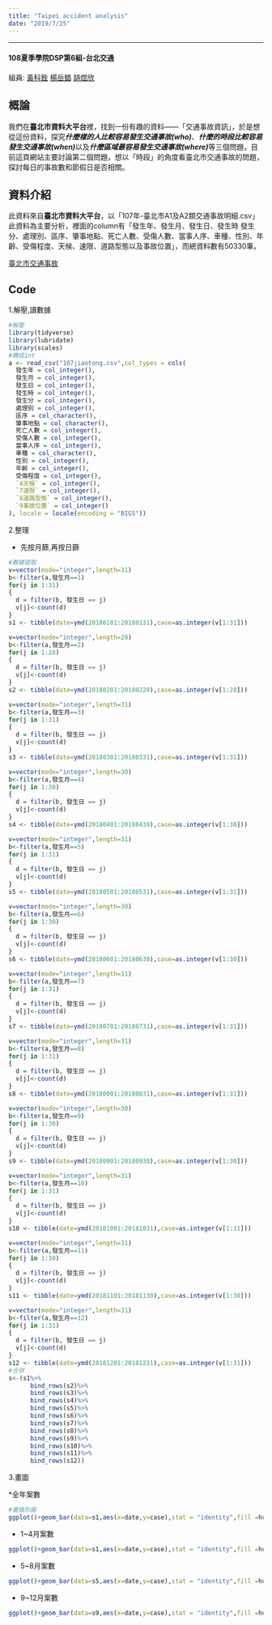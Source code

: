 ```yaml
---
title: "Taipei accident analysis"
date: "2019/7/25"
---
```


---

#### 108夏季學院DSP第6組-台北交通
組員:
[黃科銓](https://kevinhuang102888.github.io/kevinhuang/week3/final%20project/taipei_accident)
[楊岳錩](https://wilson1304983.github.io/666666/week3/final.html)
[胡煜欣](https://cinnyhu.github.io/Class/Week3/wwww.html)


## 概論



我們在**臺北市資料大平台**裡，找到一份有趣的資料——「交通事故資訊」，於是想從這份資料，探究***什麼樣的人比較容易發生交通事故(who)***、***什麼的時段比較容易發生交通事故(when)***以及***什麼區域最容易發生交通事故(where)***等三個問題，目前這頁網站主要討論第二個問題，想以「時段」的角度看臺北市交通事故的問題，探討每日的事故數和節假日是否相關。



## 資料介紹



此資料來自**臺北市資料大平台**，以「107年-臺北市A1及A2類交通事故明細.csv」此資料為主要分析，裡面的column有「發生年、發生月、發生日、發生時	發生分、處理別、區序、肇事地點、死亡人數、受傷人數、當事人序、車種、性別、年齡、受傷程度、天候、速限、道路型態以及事故位置」，而總資料數有50330筆。


[臺北市交通事故](https://data.taipei/#/dataset/detail?id=2f238b4f-1b27-4085-93e9-d684ef0e2735)


## Code


1.解壓,讀數據  
```r
#解壓
library(tidyverse)
library(lubridate)
library(scales)
#轉成int
a <- read_csv("107jiaotong.csv",col_types = cols(
  發生年 = col_integer(),
  發生月 = col_integer(),
  發生日 = col_integer(),
  發生時 = col_integer(),
  發生分 = col_integer(),
  處理別 = col_integer(),
  區序 = col_character(),
  肇事地點 = col_character(),
  死亡人數 = col_integer(),
  受傷人數 = col_integer(),
  當事人序 = col_integer(),
  車種 = col_character(),
  性別 = col_integer(),
  年齡 = col_integer(),
  受傷程度 = col_integer(),
  `4天候` = col_integer(),
  `7速限` = col_integer(),
  `8道路型態` = col_integer(),
  `9事故位置` = col_integer()
), locale = locale(encoding = "BIG5"))

```
2.整理  


  * 先按月篩,再按日篩
```r
#數據提取
v=vector(mode="integer",length=31)
b<-filter(a,發生月==1)
for(j in 1:31)
{
  d = filter(b, 發生日 == j)
  v[j]<-count(d)
}
s1 <- tibble(date=ymd(20180101:20180131),case=as.integer(v[1:31]))

v=vector(mode="integer",length=28)
b<-filter(a,發生月==2)
for(j in 1:28)
{
  d = filter(b, 發生日 == j)
  v[j]<-count(d)
}
s2 <- tibble(date=ymd(20180201:20180228),case=as.integer(v[1:28]))

v=vector(mode="integer",length=31)
b<-filter(a,發生月==3)
for(j in 1:31)
{
  d = filter(b, 發生日 == j)
  v[j]<-count(d)
}
s3 <- tibble(date=ymd(20180301:20180331),case=as.integer(v[1:31]))

v=vector(mode="integer",length=30)
b<-filter(a,發生月==4)
for(j in 1:30)
{
  d = filter(b, 發生日 == j)
  v[j]<-count(d)
}
s4 <- tibble(date=ymd(20180401:20180430),case=as.integer(v[1:30]))

v=vector(mode="integer",length=31)
b<-filter(a,發生月==5)
for(j in 1:31)
{
  d = filter(b, 發生日 == j)
  v[j]<-count(d)
}
s5 <- tibble(date=ymd(20180501:20180531),case=as.integer(v[1:31]))

v=vector(mode="integer",length=30)
b<-filter(a,發生月==6)
for(j in 1:30)
{
  d = filter(b, 發生日 == j)
  v[j]<-count(d)
}
s6 <- tibble(date=ymd(20180601:20180630),case=as.integer(v[1:30]))

v=vector(mode="integer",length=31)
b<-filter(a,發生月==7)
for(j in 1:31)
{
  d = filter(b, 發生日 == j)
  v[j]<-count(d)
}
s7 <- tibble(date=ymd(20180701:20180731),case=as.integer(v[1:31]))

v=vector(mode="integer",length=31)
b<-filter(a,發生月==8)
for(j in 1:31)
{
  d = filter(b, 發生日 == j)
  v[j]<-count(d)
}
s8 <- tibble(date=ymd(20180801:20180831),case=as.integer(v[1:31]))

v=vector(mode="integer",length=30)
b<-filter(a,發生月==9)
for(j in 1:30)
{
  d = filter(b, 發生日 == j)
  v[j]<-count(d)
}
s9 <- tibble(date=ymd(20180901:20180930),case=as.integer(v[1:30]))

v=vector(mode="integer",length=31)
b<-filter(a,發生月==10)
for(j in 1:31)
{
  d = filter(b, 發生日 == j)
  v[j]<-count(d)
}
s10 <- tibble(date=ymd(20181001:20181031),case=as.integer(v[1:31]))

v=vector(mode="integer",length=31)
b<-filter(a,發生月==11)
for(j in 1:30)
{
  d = filter(b, 發生日 == j)
  v[j]<-count(d)
}
s11 <- tibble(date=ymd(20181101:20181130),case=as.integer(v[1:30]))

v=vector(mode="integer",length=31)
b<-filter(a,發生月==12)
for(j in 1:31)
{
  d = filter(b, 發生日 == j)
  v[j]<-count(d)
}
s12 <- tibble(date=ymd(20181201:20181231),case=as.integer(v[1:31]))
#合併
s<-(s1%>%
      bind_rows(s2)%>%
      bind_rows(s3)%>%
      bind_rows(s4)%>%
      bind_rows(s5)%>%
      bind_rows(s6)%>%
      bind_rows(s7)%>%
      bind_rows(s8)%>%
      bind_rows(s9)%>%
      bind_rows(s10)%>%
      bind_rows(s11)%>%
      bind_rows(s12))

```


3.畫圖


  *全年案數  
```r
#畫條形圖
ggplot()+geom_bar(data=s1,aes(x=date,y=case),stat = "identity",fill =hue_pal()(4)[1], width = 1)+geom_bar(data=s2,aes(x=date,y=case),stat = "identity",fill =hue_pal()(4)[2], width = 1)+geom_bar(data=s3,aes(x=date,y=case),stat = "identity",fill =hue_pal()(4)[3], width = 1)+geom_bar(data=s4,aes(x=date,y=case),stat = "identity",fill =hue_pal()(4)[4], width = 1)+labs(title="107年台灣交通事故案數",x="",y="案件數") +theme_bw()+theme(panel.border = element_blank())+geom_bar(data=s5,aes(x=date,y=case),stat = "identity",fill =hue_pal()(4)[1], width = 1)+geom_bar(data=s6,aes(x=date,y=case),stat = "identity",fill =hue_pal()(4)[2], width = 1)+geom_bar(data=s7,aes(x=date,y=case),stat = "identity",fill =hue_pal()(4)[3], width = 1)+geom_bar(data=s8,aes(x=date,y=case),stat = "identity",fill =hue_pal()(4)[4], width = 1)+geom_bar(data=s9,aes(x=date,y=case),stat = "identity",fill =hue_pal()(4)[1], width = 1)+geom_bar(data=s10,aes(x=date,y=case),stat = "identity",fill =hue_pal()(4)[2], width = 1)+geom_bar(data=s11,aes(x=date,y=case),stat = "identity",fill =hue_pal()(4)[3], width = 1)+geom_bar(data=s12,aes(x=date,y=case),stat = "identity",fill =hue_pal()(4)[4], width = 1)+scale_x_date(date_breaks = "1 month")+ theme(axis.text.x = element_text(angle = 90))

```


  * 1~4月案數  
```r
ggplot()+geom_bar(data=s1,aes(x=date,y=case),stat = "identity",fill =hue_pal()(4)[1], width = 1)+geom_bar(data=s2,aes(x=date,y=case),stat = "identity",fill =hue_pal()(4)[2], width = 1)+geom_bar(data=s3,aes(x=date,y=case),stat = "identity",fill =hue_pal()(4)[3], width = 1)+geom_bar(data=s4,aes(x=date,y=case),stat = "identity",fill =hue_pal()(4)[4], width = 1)+labs(title="107年台灣交通事故案數",x="",y="案件數") +theme_bw()+theme(panel.border = element_blank())
```


  * 5~8月案數
```r
ggplot()+geom_bar(data=s5,aes(x=date,y=case),stat = "identity",fill =hue_pal()(4)[1], width = 1)+geom_bar(data=s6,aes(x=date,y=case),stat = "identity",fill =hue_pal()(4)[2], width = 1)+geom_bar(data=s7,aes(x=date,y=case),stat = "identity",fill =hue_pal()(4)[3], width = 1)+geom_bar(data=s8,aes(x=date,y=case),stat = "identity",fill =hue_pal()(4)[4], width = 1)+labs(title="107年台灣交通事故案數",x="",y="案件數") +theme_bw()+theme(panel.border = element_blank())
```


  * 9~12月案數
```r

ggplot()+geom_bar(data=s9,aes(x=date,y=case),stat = "identity",fill =hue_pal()(4)[1], width = 1)+geom_bar(data=s10,aes(x=date,y=case),stat = "identity",fill =hue_pal()(4)[2], width = 1)+geom_bar(data=s11,aes(x=date,y=case),stat = "identity",fill =hue_pal()(4)[3], width = 1)+geom_bar(data=s12,aes(x=date,y=case),stat = "identity",fill =hue_pal()(4)[4], width = 1)+labs(title="107年台灣交通事故案數",x="",y="案件數") +theme_bw()+theme(panel.border = element_blank())

```

